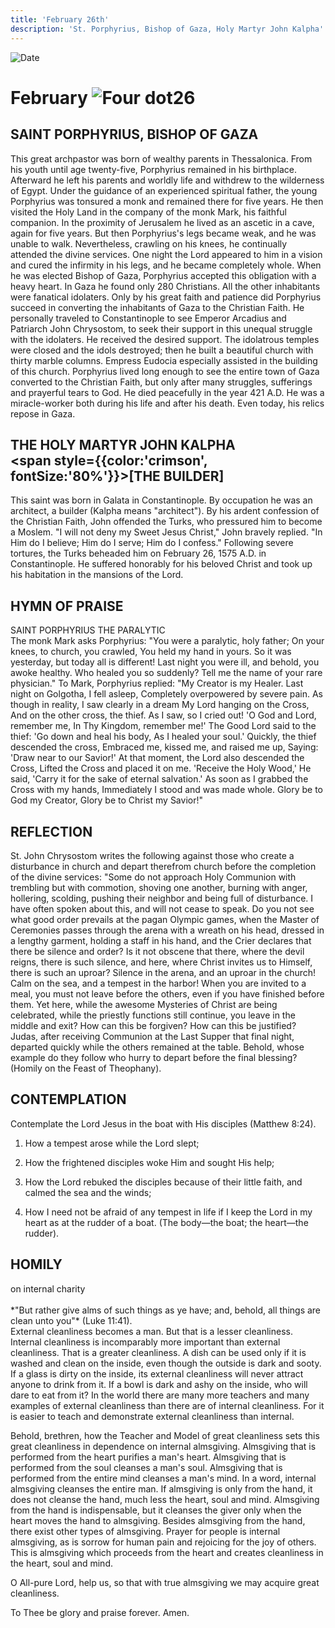 ```yaml
---
title: 'February 26th'
description: 'St. Porphyrius, Bishop of Gaza, Holy Martyr John Kalpha'
---
```


<RunningHead />
<Image src="/title-imprint.png" height={68} width={50} alt="Date" className="title-imprint"/>

# <div id="date">February <Image className="four-dot" src="/four-dot.png" height={15} width={15} alt="Four dot" />26</div>

## SAINT PORPHYRIUS, BISHOP OF GAZA

This great archpastor was born of wealthy parents in Thessalonica. From his youth until age twenty-five, Porphyrius remained in his birthplace. Afterward he left his parents and worldly life and withdrew to the wilderness of Egypt. Under the guidance of an experienced spiritual father, the young Porphyrius was tonsured a monk and remained there for five years. He then visited the Holy Land in the company of the monk Mark, his faithful companion. In the proximity of Jerusalem he lived as an ascetic in a cave, again for five years. But then Porphyrius's legs became weak, and he was unable to walk. Nevertheless, crawling on his knees, he continually attended the divine services. One night the Lord appeared to him in a vision and cured the infirmity in his legs, and he became completely whole. When he was elected Bishop of Gaza, Porphyrius accepted this obligation with a heavy heart. In Gaza he found only 280 Christians. All the other inhabitants were fanatical idolaters. Only by his great faith and patience did Porphyrius succeed in converting the inhabitants of Gaza to the Christian Faith. He personally traveled to Constantinople to see Emperor Arcadius and Patriarch John Chrysostom, to seek their support in this unequal struggle with the idolaters. He received the desired support. The idolatrous temples were closed and the idols destroyed; then he built a beautiful church with thirty marble columns. Empress Eudocia especially assisted in the building of this church. Porphyrius lived long enough to see the entire town of Gaza converted to the Christian Faith, but only after many struggles, sufferings and prayerful tears to God. He died peacefully in the year 421 A.D. He was a miracle-worker both during his life and after his death. Even today, his relics repose in Gaza.

## THE HOLY MARTYR JOHN KALPHA<br /><span style={{color:'crimson', fontSize:'80%'}}>[THE BUILDER]</span>

This saint was born in Galata in Constantinople. By occupation he was an architect, a builder (Kalpha means "architect"). By his ardent confession of the Christian Faith, John offended the Turks, who pressured him to become a Moslem. "I will not deny my Sweet Jesus Christ," John bravely replied. "In Him do I believe; Him do I serve; Him do I confess." Following severe tortures, the Turks beheaded him on February 26, 1575 A.D. in Constantinople. He suffered honorably for his beloved Christ and took up his habitation in the mansions of the Lord.


## HYMN OF PRAISE
<div style={{textAlign:'center', color:'crimson', fontWeight:'bold'}}>
SAINT PORPHYRIUS THE PARALYTIC
</div>
The monk Mark asks Porphyrius:  
"You were a paralytic, holy father;  
On your knees, to church, you crawled,  
You held my hand in yours.  
So it was yesterday, but today all is different!  
Last night you were ill, and behold, you awoke healthy.  
Who healed you so suddenly?  
Tell me the name of your rare physician."  
To Mark, Porphyrius replied:  
"My Creator is my Healer.  
Last night on Golgotha, I fell asleep,  
Completely overpowered by severe pain.  
As though in reality, I saw clearly in a dream  
My Lord hanging on the Cross,  
And on the other cross, the thief.  
As I saw, so I cried out!  
'O God and Lord, remember me,  
In Thy Kingdom, remember me!'  
The Good Lord said to the thief:  
'Go down and heal his body,  
As I healed your soul.'  
Quickly, the thief descended the cross,  
Embraced me, kissed me, and raised me up,  
Saying: 'Draw near to our Savior!'  
At that moment, the Lord also descended the Cross,  
Lifted the Cross and placed it on me.  
'Receive the Holy Wood,' He said,  
'Carry it for the sake of eternal salvation.'  
As soon as I grabbed the Cross with my hands,  
Immediately I stood and was made whole.  
Glory be to God my Creator,  
Glory be to Christ my Savior!"  


## REFLECTION

St. John Chrysostom writes the following against those who create a disturbance in church and depart therefrom church before the completion of the divine services: "Some do not approach Holy Communion with trembling but with commotion, shoving one another, burning with anger, hollering, scolding, pushing their neighbor and being full of disturbance. I have often spoken about this, and will not cease to speak. Do you not see what good order prevails at the pagan Olympic games, when the Master of Ceremonies passes through the arena with a wreath on his head, dressed in a lengthy garment, holding a staff in his hand, and the Crier declares that there be silence and order? Is it not obscene that there, where the devil reigns, there is such silence, and here, where Christ invites us to Himself, there is such an uproar? Silence in the arena, and an uproar in the church! Calm on the sea, and a tempest in the harbor! When you are invited to a meal, you must not leave before the others, even if you have finished before them. Yet here, while the awesome Mysteries of Christ are being celebrated, while the priestly functions still continue, you leave in the middle and exit? How can this be forgiven? How can this be justified? Judas, after receiving Communion at the Last Supper that final night, departed quickly while the others remained at the table. Behold, whose example do they follow who hurry to depart before the final blessing? (Homily on the Feast of Theophany).

## CONTEMPLATION

Contemplate the Lord Jesus in the boat with His disciples (Matthew 8:24).

1. How a tempest arose while the Lord slept;

2. How the frightened disciples woke Him and sought His help;

3. How the Lord rebuked the disciples because of their little faith, and calmed the sea and the winds;

4. How I need not be afraid of any tempest in life if I keep the Lord in my heart as at the rudder of a boat. (The body—the boat; the heart—the rudder).


## HOMILY
<div style={{textAlign:'center', color:'crimson', fontWeight:'bold'}}>
on internal charity
</div><br />
<div style={{textAlign:'right'}}>
*"But rather give alms of such things as ye have; and, behold, all things are clean unto you"* (Luke 11:41).
</div>
External cleanliness becomes a man. But that is a lesser cleanliness. Internal cleanliness is incomparably more important than external cleanliness. That is a greater cleanliness. A dish can be used only if it is washed and clean on the inside, even though the outside is dark and sooty. If a glass is dirty on the inside, its external cleanliness will never attract anyone to drink from it. If a bowl is dark and ashy on the inside, who will dare to eat from it? In the world there are many more teachers and many examples of external cleanliness than there are of internal cleanliness. For it is easier to teach and demonstrate external cleanliness than internal.

Behold, brethren, how the Teacher and Model of great cleanliness sets this great cleanliness in dependence on internal almsgiving. Almsgiving that is performed from the heart purifies a man's heart. Almsgiving that is performed from the soul cleanses a man's soul. Almsgiving that is performed from the entire mind cleanses a man's mind. In a word, internal almsgiving cleanses the entire man. If almsgiving is only from the hand, it does not cleanse the hand, much less the heart, soul and mind. Almsgiving from the hand is indispensable, but it cleanses the giver only when the heart moves the hand to almsgiving. Besides almsgiving from the hand, there exist other types of almsgiving. Prayer for people is internal almsgiving, as is sorrow for human pain and rejoicing for the joy of others. This is almsgiving which proceeds from the heart and creates cleanliness in the heart, soul and mind.

O All-pure Lord, help us, so that with true almsgiving we may acquire great cleanliness.

To Thee be glory and praise forever. Amen.